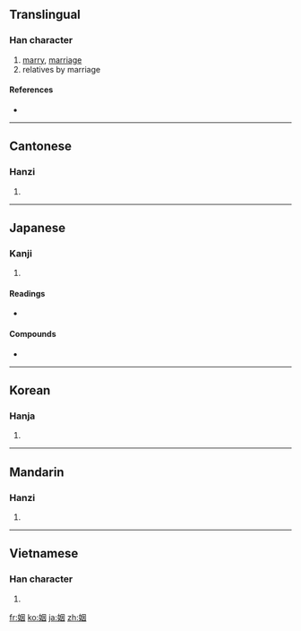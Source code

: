 {{also|婣}}
==Translingual==

===Han character===
{{Han char|rn=38|rad=女|as=06|sn=9|four=4640<sub>0</sub>|canj=田大尸 (WKS)|ids=⿱[[女]][[因]]}}

# [[marry]], [[marriage]]
# relatives by marriage

====References====
* {{Han ref|kx=0261.160|dkj=06250|dj=0527.190|hdz=21044.080|uh=59FB|ud=23035|bh=ABC3|bd=43971}}

----

==Cantonese==

===Hanzi===
{{yue-hanzi|jyut=|y=yan1}}

# {{defn|Cantonese|sort=女06}}

----

==Japanese==

===Kanji===
{{ja-kanji|grade=c|rs=女06}}

# {{defn|Japanese|sort=女06}}

====Readings====
* {{ja-readings|on=[[いん]] (in)|kun=[[とつぐ]] (totsugu)}}

====Compounds====
* {{term|婚姻||[[marriage]], [[matrimony]]|tr=[[こんいん]], [[kon'in]]|sc=Jpan|lang=ja}}

----

==Korean==

===Hanja===
{{ko-hanja|hangeul=인|rv=in|mr=in}}

# {{defn|Korean|sort=女06}}

----

==Mandarin==

===Hanzi===
{{cmn-hanzi|pin=[[ráo]] ([[rao2]]), [[yīn]] ([[yin1]])|wg=jao<sup>2</sup>, yin<sup>1</sup>}}

# {{defn|Mandarin|sort=女06}}

----

==Vietnamese==

===Han character===
{{vi-hantu|[[nhân]]|rs=女06}}

# {{defn|Vietnamese|sort=女06}}

[[fr:姻]]
[[ko:姻]]
[[ja:姻]]
[[zh:姻]]